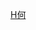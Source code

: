 {{Navbox
| name  = 何叔衡家系
| title = 何叔衡家系
| state = collapsed
| list1 =
<center>
{{familytree/start | style=font-size:90%;}}

{{familytree|||HSH|~|YEE|||||||HSH=[[何叔衡]]|YEE=袁娥}}
{{familytree||||!||||||||||||}}
{{familytree|||HXJ|y|WMC|||||||HXJ=何新九|WMC=待考证}}
{{familytree||||,|-|^|-|.||||||||}}
{{familytree|||HRX||HXF|y|WMB|||HRX=何汝惜|HXF=何霞飞|WMB=待考证}}
{{familytree||||||||||!||||||}}
{{familytree|WMA|~|LXL||HGH|~|LGH|WMA=待考证|LXL=李小良|HGH=何光华|LGH=李国辉}}
{{familytree||||||||||||||||}}
{{familytree|||||||||HSM|||||HSM=何盛明}}

{{familytree/end}}

|below =何叔衡和袁娥没有子女，儿子何新九是其弟兄过继的，何新九有3女4子，何光华和李国辉有1女1子，何盛明有2子。

}}</center>
<noinclude>

[[Category:中国家族模板|H何]]

</noinclude>